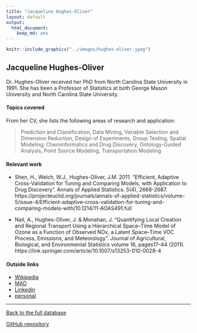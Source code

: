 ```yaml
---
title: "Jacqueline Hughes-Oliver"
layout: default
output:
  html_document:
    keep_md: yes
---
```


::: {.grid}

::: {.g-col-4}
```r
knitr::include_graphics("../images/hughes-oliver.jpeg")
```
:::

:::{.g-col-8}
# Jacqueline Hughes-Oliver

Dr. Hughes-Oliver received her PhD from North Carolina State University in 1991.  She has been a Professor of Statistics at both George Mason University and North Carolina State University.  
:::

:::

#### Topics covered

From her CV, she lists the following areas of research and application:

> Prediction and Classification, Data Mining, Variable Selection and Dimension Reduction, Design of Experiments, Group Testing, Spatial Modeling; Cheminformatics and Drug Discovery, Ontology-Guided Analysis, Point Source Modeling, Transportation Modeling

#### Relevant work

* Shen, H., Welch, W.J., Hughes-Oliver, J.M. 2011. "Efficient, Adaptive Cross-Validation for Tuning and Comparing Models, with Application to Drug Discovery". Annals of Applied Statistics. 5(4), 2668-2687. https://projecteuclid.org/journals/annals-of-applied-statistics/volume-5/issue-4/Efficient-adaptive-cross-validation-for-tuning-and-comparing-models-with/10.1214/11-AOAS491.full

* Nail, A., Hughes-Oliver, J. & Monahan, J. "Quantifying Local Creation and Regional Transport Using a Hierarchical Space–Time Model of Ozone as a Function of Observed NOx, a Latent Space–Time VOC Process, Emissions, and Meteorology". Journal of Agricultural, Biological, and Environmental Statistics volume 16, pages17–44 (2011). https://link.springer.com/article/10.1007/s13253-010-0028-4


#### Outside links

* [Wikipedia](https://en.wikipedia.org/wiki/Jacqueline_Hughes-Oliver)
* [MAD](https://www.mathad.com/profile?hefd2518292543244439498gbdj)
* [Linkedin](https://www.linkedin.com/in/jacqueline-jackie-hughes-oliver-b80974/)
* [personal](https://www4.stat.ncsu.edu/~hughesol/)



----------------------

[Back to the full database](https://hardin47.github.io/CURV/)

[GitHub repository](https://github.com/hardin47/CURV/)

